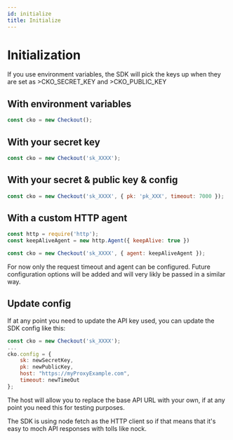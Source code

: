 ```yaml
---
id: initialize
title: Initialize
---
```



# Initialization


<Information type="information">
    If you use environment variables, the SDK will pick the keys up when they are set as >CKO_SECRET_KEY and >CKO_PUBLIC_KEY
</Information>


## With environment variables

```js
const cko = new Checkout();
```

## With your secret key

```js
const cko = new Checkout('sk_XXXX');
```

## With your secret & public key & config

```js
const cko = new Checkout('sk_XXXX', { pk: 'pk_XXX', timeout: 7000 });
```

## With a custom HTTP agent

```js
const http = require('http');
const keepAliveAgent = new http.Agent({ keepAlive: true })

const cko = new Checkout('sk_XXXX', { agent: keepAliveAgent });
```

For now only the request timeout and agent can be configured. Future configuration options will be added and will very likly be passed in a similar way.

## Update config

If at any point you need to update the API key used, you can update the SDK config like this:

```js
const cko = new Checkout('sk_XXXX');
...
cko.config = {
    sk: newSecretKey,
    pk: newPublicKey,
    host: "https://myProxyExample.com",
    timeout: newTimeOut
};
```

The host will allow you to replace the base API URL with your own, if at any point you need this for testing purposes.

The SDK is using <Link to="https://github.com/node-fetch/node-fetch">node fetch</Link> as the HTTP client so if that means that it's easy to moch API responses with tolls like <Link to="https://github.com/nock/nock">nock</Link>.
